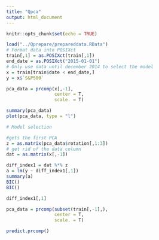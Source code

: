 ```yaml
---
title: "Qpca"
output: html_document
---
```


```r
knitr::opts_chunk$set(echo = TRUE)
```


```r
load("../Qprepare/prepareddata.RData")
# Format data into POSIXct 
train[,1] = as.POSIXct(train[,1])
end_date = as.POSIXct("2015-01-01")
# Only use data until december 2014 to select the model
x = train[train$date < end_date,]
y = x$`S&P500`

pca_data = prcomp(x[,-1],
                  center = T,
                  scale. = T)

summary(pca_data)
plot(pca_data, type = "l")

# Model selection

#gets the first PCA
z = as.matrix(pca_data$rotation[,1:3])
# get rid of the data column
dat = as.matrix(x[,-1])

diff_index1 = dat %*% z
a = lm(y ~ diff_index1[,1])
summary(a)
BIC()
BIC()

diff_index1[,1]
```


```r
pca_data = prcomp(subset(train[,-1],),
                  center = T,
                  scale. = T)

predict.prcomp()
```

